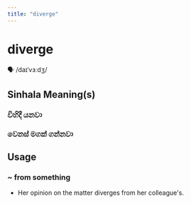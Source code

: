 ```yaml
---
title: "diverge"
---
```


# diverge

🗣️ /daɪˈvɜːdʒ/

## Sinhala Meaning(s)

### විහිදී යනවා
### වෙනස් මගක් ගන්නවා

## Usage

### ~ from something

- Her opinion on the matter diverges from her colleague's. 

